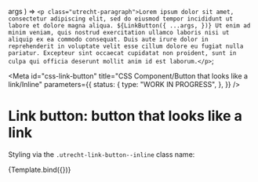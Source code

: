 <!-- @license CC0-1.0 -->


  args
) => `<p class="utrecht-paragraph">Lorem ipsum dolor sit amet, consectetur adipiscing elit, sed do eiusmod tempor incididunt ut labore et dolore
magna aliqua. ${LinkButton({
  ...args,
})} Ut enim ad minim veniam, quis nostrud exercitation ullamco laboris nisi ut aliquip ex ea commodo
consequat. Duis aute irure dolor in reprehenderit in voluptate velit esse cillum dolore eu fugiat nulla
pariatur. Excepteur sint occaecat cupidatat non proident, sunt in culpa qui officia deserunt mollit anim id est
laborum.</p>`;

<Meta
  id="css-link-button"
  title="CSS Component/Button that looks like a link/Inline"
  parameters={{
    status: {
      type: "WORK IN PROGRESS",
    },
  }}
/>

# Link button: button that looks like a link

Styling via the `.utrecht-link-button--inline` class name:

<Canvas>
  <Story
    name="Inline"
    args={{
      ...defaultArgs,
      textContent: "Citation needed",
      inline: true,
    }}
  >
    {Template.bind({})}
  </Story>
</Canvas>

<ArgsTable story="Inline" />
